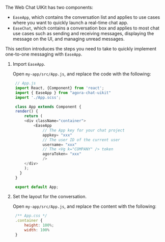 <PlatformWrapper platform="web">

The Web Chat UIKit has two components:

- `EaseApp`, which contains the conversation list and applies to use cases where you want to quickly launch a real-time chat app.
- `EaseChat`, which contains a conversation box and applies to most chat use cases such as sending and receiving messages, displaying the message on the UI, and managing unread messages. 

This section introduces the steps you need to take to quickly implement one-to-one messaging with `EaseApp`.

1. Import `EaseApp`.

   Open `my-app/src/App.js`, and replace the code with the following:

   ```javascript
    // App.js
    import React, {Component} from 'react';
    import { EaseApp } from "agora-chat-uikit"
    import './App.scss';

    class App extends Component {
    render() {
        return (
        <div className="container">
            <EaseApp
                // The App key for your chat project
                appkey= "xxx"
                // The user ID of the current user
                username= "xxx"
                // The <Vg k="COMPANY" /> token
                agoraToken= "xxx"
                /> 
        </div>
        );
      }
    }

    export default App;
   ```

2. Set the layout for the conversation.

   Open `my-app/src/App.js`, and replace the content with the following:

   ```javascript
    /** App.css */ 
    .container {
        height: 100%;
        width: 100%
    }
   ```

</PlatformWrapper>
